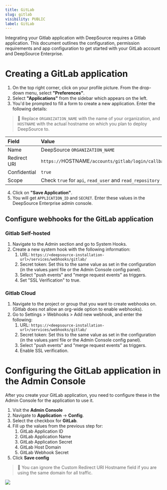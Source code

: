 ```yaml
---
title: GitLab
slug: gitlab
visibility: PUBLIC
label: GitLab
---
```

Integrating your Gitlab application with DeepSource requires a Gitlab application. This document outlines the configuration, permission requirements and app configuration to get started with your GitLab account and DeepSource Enterprise.

# Creating a GitLab application

1. On the top right corner, click on your profile picture. From the drop-down menu, select **"Preferences"**.
2. Select **"Applications"** from the sidebar which appears on the left.
3. You'd be prompted to fill a form to create a new application. Enter the following details:

> 📘 Replace `ORGANIZATION_NAME` with the name of your organization, and `HOSTNAME` with the actual hostname on which you plan to deploy DeepSource to.

| Field        | Value                                                        | Example                                                                |
| :----------- | :----------------------------------------------------------- | :--------------------------------------------------------------------- |
| Name         | DeepSource `ORGANIZATION_NAME`                               | DeepSource Stark International                                         |
| Redirect URI | `https://`HOSTNAME`/accounts/gitlab/login/callback/bifrost/` | `https://deepsource.stark.com/accounts/gitlab/login/callback/bifrost/` |
| Confidential | `true`                                                       |                                                                        |
| Scope        | Check `true` for `api`, `read_user` and `read_repository`    |                                                                        |

4. Click on **"Save Application"**.
5. You will get `APPLICATION_ID` and `SECRET`. Enter these values in the DeepSource Enterprise admin console.

## Configure webhooks for the GitLab application

### Gitlab Self-hosted

1. Navigate to the Admin section and go to System Hooks.
2. Create a new system hook with the following information:
   1. URL: `https://<deepsource-installation-url>/services/webhooks/gitlab/`
   2. Secret token: Set this to the same value as set in the configuration (in the values.yaml file or the Admin Console config panel).
   3. Select "push events" and "merge request events" as triggers.
   4. Set "SSL Verification" to true.

### Gitlab Cloud

1. Navigate to the project or group that you want to create webhooks on. (Gitlab does not allow an org-wide option to enable webhooks).
2. Go to Settings > Webhooks > Add new webhook, and enter the following:
   1. URL: `https://<deepsource-installation-url>/services/webhooks/gitlab/`
   2. Secret token: Set this to the same value as set in the configuration (in the values.yaml file or the Admin Console config panel).
   3. Select "push events" and "merge request events" as triggers.
   4. Enable SSL verification.

# Configuring the GitLab application in the Admin Console

After you create your GitLab application, you need to configure these in the Admin Console for the application to use it.

1. Visit the **Admin Console**
2. Navigate to **Application** -> **Config**.
3. Select the checkbox for **GitLab**.
4. Fill up the values from the previous step for:
   1. GitLab Application ID
   2. GitLab Application Name
   3. GitLab Application Secret
   4. GitLab Host Domain
   5. GitLab Webhook Secret
5. Click **Save config**

> 📘 You can ignore the Custom Redirect URI Hostname field if you are using the same domain for all traffic.

![](https://files.readme.io/706b346-small-gitlab-config.png)
